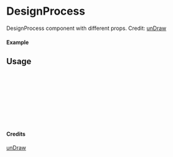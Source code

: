 
<Meta of={DesignProcess} title="unDraw/DesignProcess" />

# DesignProcess

DesignProcess component with different props.
Credit: [unDraw](https://undraw.co/illustrations)

#### Example

<Canvas of={DesignProcess.Primary} />

## Usage

```ts
import { DesignProcess } from "yadl-ui";

const Example = () => {
  return (
      <DesignProcess />
  );
};

export default Example;
```

#### Credits
[unDraw](https://undraw.co/illustrations)
